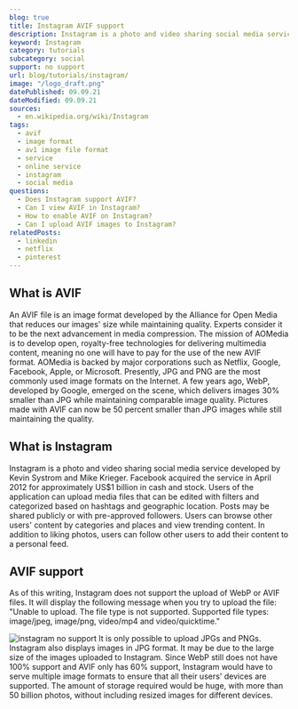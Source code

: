 ```yaml
---
blog: true
title: Instagram AVIF support
description: Instagram is a photo and video sharing social media service. Find out if they support AVIF.
keyword: Instagram
category: tutorials
subcategory: social
support: no support
url: blog/tutorials/instagram/
image: "/logo_draft.png"
datePublished: 09.09.21
dateModified: 09.09.21
sources:
  - en.wikipedia.org/wiki/Instagram
tags:
  - avif
  - image format
  - av1 image file format
  - service
  - online service
  - instagram
  - social media
questions:
  - Does Instagram support AVIF?
  - Can I view AVIF in Instagram?
  - How to enable AVIF on Instagram?
  - Can I upload AVIF images to Instagram?
relatedPosts:
  - linkedin
  - netflix
  - pinterest
---
```


## What is AVIF

An AVIF file is an image format developed by the Alliance for Open Media that reduces our images' size while maintaining quality. Experts consider it to be the next advancement in media compression. The mission of AOMedia is to develop open, royalty-free technologies for delivering multimedia content, meaning no one will have to pay for the use of the new AVIF format. AOMedia is backed by major corporations such as Netflix, Google, Facebook, Apple, or Microsoft. Presently, JPG and PNG are the most commonly used image formats on the Internet. A few years ago, WebP, developed by Google, emerged on the scene, which delivers images 30% smaller than JPG while maintaining comparable image quality. Pictures made with AVIF can now be 50 percent smaller than JPG images while still maintaining the quality.

## What is Instagram

Instagram is a photo and video sharing social media service developed by Kevin Systrom and Mike Krieger. Facebook acquired the service in April 2012 for approximately US$1 billion in cash and stock. Users of the application can upload media files that can be edited with filters and categorized based on hashtags and geographic location. Posts may be shared publicly or with pre-approved followers. Users can browse other users' content by categories and places and view trending content. In addition to liking photos, users can follow other users to add their content to a personal feed.

## AVIF support

As of this writing, Instagram does not support the upload of WebP or AVIF files. It will display the following message when you try to upload the file: "Unable to upload. The file type is not supported. Supported file types: image/jpeg, image/png, video/mp4 and video/quicktime."

<Image url="instagram" alt="instagram no support" />
It is only possible to upload JPGs and PNGs. Instagram also displays images in JPG
format. It may be due to the large size of the images uploaded to Instagram. Since
WebP still does not have 100% support and AVIF only has 60% support, Instagram would
have to serve multiple image formats to ensure that all their users' devices are
supported. The amount of storage required would be huge, with more than 50 billion
photos, without including resized images for different devices.
